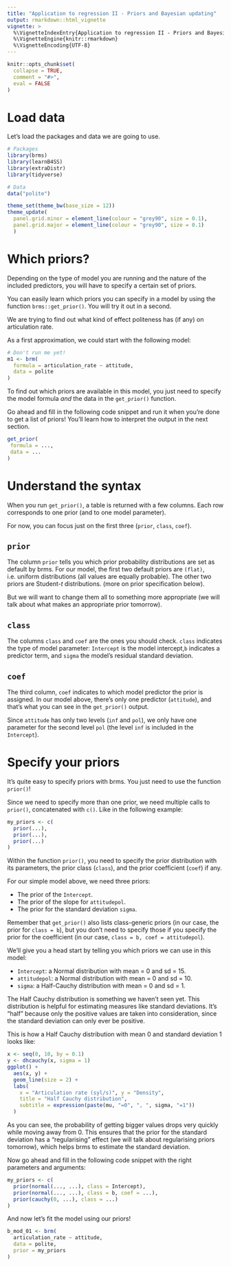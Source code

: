 ```yaml
---
title: "Application to regression II - Priors and Bayesian updating"
output: rmarkdown::html_vignette
vignette: >
  %\VignetteIndexEntry{Application to regression II - Priors and Bayesian updating}
  %\VignetteEngine{knitr::rmarkdown}
  %\VignetteEncoding{UTF-8}
---
```


```r
knitr::opts_chunk$set(
  collapse = TRUE,
  comment = "#>",
  eval = FALSE
)
```

# Load data

Let's load the packages and data we are going to use.

```r
# Packages
library(brms)
library(learnB4SS)
library(extraDistr)
library(tidyverse)

# Data
data("polite")
```

```r
theme_set(theme_bw(base_size = 12))
theme_update(
  panel.grid.minor = element_line(colour = "grey90", size = 0.1), 
  panel.grid.major = element_line(colour = "grey90", size = 0.1) 
  )
```

# Which priors?

Depending on the type of model you are running and the nature of the included predictors, you will have to specify a certain set of priors.

You can easily learn which priors you can specify in a model by using the function `brms::get_prior()`. You will try it out in a second.

We are trying to find out what kind of effect politeness has (if any) on articulation rate.

As a first approximation, we could start with the following model:

```r 
# Don't run me yet!
m1 <- brm(
  formula = articulation_rate ~ attitude,
  data = polite
)
```

To find out which priors are available in this model, you just need to specify the model formula *and* the data in the `get_prior()` function.

Go ahead and fill in the following code snippet and run it when you're done to get a list of priors!
You'll learn how to interpret the output in the next section.

```r
get_prior(
 formula = ...,
 data = ...
)
```

# Understand the syntax

When you run `get_prior()`, a table is returned with a few columns.
Each row corresponds to one prior (and to one model parameter).

For now, you can focus just on the first three (`prior`, `class`, `coef`).

## `prior`

The column `prior` tells you which prior probability distributions are set as default by brms.
For our model, the first two default priors are `(flat)`, i.e. uniform distributions (all values are equally probable).
The other two priors are Student-*t* distributions.
(more on prior specification below).

But we will want to change them all to something more appropriate (we will talk about what makes an appropriate prior tomorrow).

## `class`

The columns `class` and `coef` are the ones you should check.
`class` indicates the type of model parameter: `Intercept` is the model intercept,`b` indicates a predictor term, and `sigma` the model's residual standard deviation.

## `coef`

The third column, `coef` indicates to which model predictor the prior is assigned.
In our model above, there's only one predictor (`attitude`), and that's what you can see in the `get_prior()` output.

Since `attitude` has only two levels (`inf` and `pol`), we only have one parameter for the second level `pol` (the level `inf` is included in the `Intercept`).

# Specify your priors

It's quite easy to specify priors with brms.
You just need to use the function `prior()`!

Since we need to specify more than one prior, we need multiple calls to `prior()`, concatenated with `c()`.
Like in the following example:

```r
my_priors <- c(
  prior(...),
  prior(...),
  prior(...)
)
```

Within the function `prior()`, you need to specify the prior distribution with its parameters, the prior class (`class`), and the prior coefficient (`coef`) if any.

For our simple model above, we need three priors:

- The prior of the `Intercept`.
- The prior of the slope for `attitudepol`.
- The prior for the standard deviation `sigma`.

Remember that `get_prior()` also lists class-generic priors (in our case, the prior for `class = b`), but you don't need to specify those if you specify the prior for the coefficient (in our case, `class = b, coef = attitudepol`).

We'll give you a head start by telling you which priors we can use in this model:

- `Intercept`: a Normal distribution with mean = 0 and sd = 15.
- `attitudepol`: a Normal distribution with mean = 0 and sd = 10.
- `sigma`: a Half-Cauchy distribution with mean = 0 and sd = 1.

The Half Cauchy distribution is something we haven't seen yet.
This distribution is helpful for estimating measures like standard deviations.
It's "half" because only the positive values are taken into consideration, since the standard deviation can only ever be positive.

This is how a Half Cauchy distribution with mean 0 and standard deviation 1 looks like:

```r
x <- seq(0, 10, by = 0.1)
y <- dhcauchy(x, sigma = 1)
ggplot() +
  aes(x, y) +
  geom_line(size = 2) +
  labs(
    x = "Articulation rate (syl/s)", y = "Density",
    title = "Half Cauchy distribution",
    subtitle = expression(paste(mu, "=0", ", ", sigma, "=1"))
  )
```

As you can see, the probability of getting bigger values drops very quickly while moving away from 0.
This ensures that the prior for the standard deviation has a "regularising" effect (we will talk about regularising priors tomorrow), which helps brms to estimate the standard deviation.

Now go ahead and fill in the following code snippet with the right parameters and arguments:

```r
my_priors <- c(
  prior(normal(..., ...), class = Intercept),
  prior(normal(..., ...), class = b, coef = ...),
  prior(cauchy(0, ...), class = ...)
)
```

And now let's fit the model using our priors!

```r
b_mod_01 <- brm(
  articulation_rate ~ attitude,
  data = polite,
  prior = my_priors
)
```


<br>






























































<!--
Solutions to exercise 03.

get_prior(
 formula = articulation_rate ~ attitude,
 data = polite
)

my_priors <- c(
  prior(normal(0, 15), class = Intercept),
  prior(normal(0, 10), class = b, coef = attitudepol),
  prior(cauchy(0, 1), class = sigma)
)
-->


